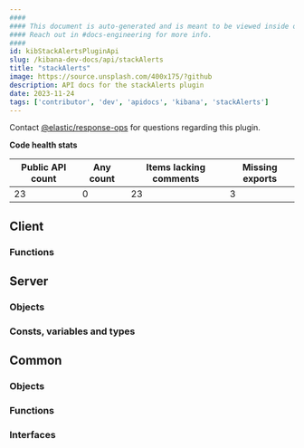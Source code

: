 ```yaml
---
####
#### This document is auto-generated and is meant to be viewed inside our experimental, new docs system.
#### Reach out in #docs-engineering for more info.
####
id: kibStackAlertsPluginApi
slug: /kibana-dev-docs/api/stackAlerts
title: "stackAlerts"
image: https://source.unsplash.com/400x175/?github
description: API docs for the stackAlerts plugin
date: 2023-11-24
tags: ['contributor', 'dev', 'apidocs', 'kibana', 'stackAlerts']
---
```




Contact [@elastic/response-ops](https://github.com/orgs/elastic/teams/response-ops) for questions regarding this plugin.

**Code health stats**

| Public API count  | Any count | Items lacking comments | Missing exports |
|-------------------|-----------|------------------------|-----------------|
| 23 | 0 | 23 | 3 |

## Client

### Functions
<DocDefinitionList data={stackAlertsObj.client.functions}/>

## Server

### Objects
<DocDefinitionList data={stackAlertsObj.server.objects}/>

### Consts, variables and types
<DocDefinitionList data={stackAlertsObj.server.misc}/>

## Common

### Objects
<DocDefinitionList data={stackAlertsObj.common.objects}/>

### Functions
<DocDefinitionList data={stackAlertsObj.common.functions}/>

### Interfaces
<DocDefinitionList data={stackAlertsObj.common.interfaces}/>

